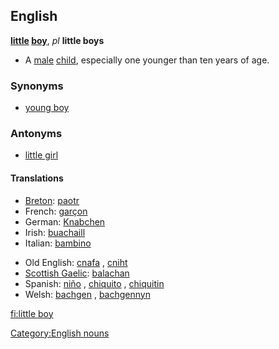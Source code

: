 ==English==

'''[[little]] [[boy]]''', ''pl'' '''little boys'''

* A [[male]] [[child]], especially one younger than ten years of age.

===Synonyms===
* [[young boy]]

===Antonyms===
* [[little girl]]

====Translations====
{{rfc-level|Translations at L4+ not in L3 POS section}}
{{top}}
* [[Breton]]: [[paotr]] {{m}}
* French: [[garçon]] {{m}}
* German: [[Knabchen]] {{m}}
* Irish: [[buachaill]] {{m}}
* Italian: [[bambino]] {{m}}
{{mid}}
* Old English: [[cnafa]] {{m}}, [[cniht]] {{m}}
* [[Scottish Gaelic]]: [[balachan]] {{m}}
* Spanish: [[niño]] {{m}}, [[chiquito]] {{m}}, [[chiquitin]] {{m}}
* Welsh: [[bachgen]] {{m}}, [[bachgennyn]] {{m}}
{{bottom}}

[[Category:English nouns]]

[[fi:little boy]]